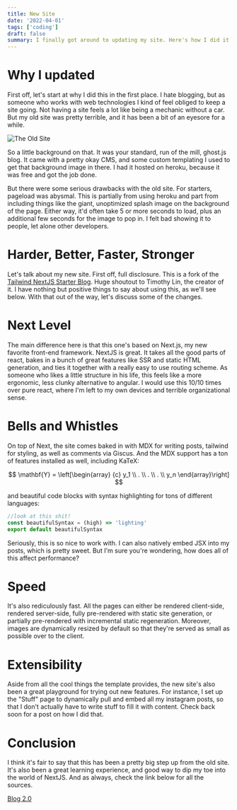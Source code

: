 ```yaml
---
title: New Site
date: '2022-04-01'
tags: ['coding']
draft: false
summary: I finally got around to updating my site. Here's how I did it.
---
```


# Why I updated

First off, let's start at why I did this in the first place. I hate blogging, but as someone who works with web technologies I kind of feel obliged to keep a site going. Not having a site feels a lot like being a mechanic without a car. But my old site was pretty terrible, and it has been a bit of an eyesore for a while.

![The Old Site](/static/images/oldsite.jpg 'Never did fix that working title...')

So a little background on that. It was your standard, run of the mill, ghost.js blog. It came with a pretty okay CMS, and some custom templating I used to get that background image in there. I had it hosted on heroku, because it was free and got the job done.

But there were some serious drawbacks with the old site. For starters, pageload was abysmal. This is partially from using heroku and part from including things like the giant, unoptimized splash image on the background of the page. Either way, it'd often take 5 or more seconds to load, plus an additional few seconds for the image to pop in. I felt bad showing it to people, let alone other developers.

# Harder, Better, Faster, Stronger

Let's talk about my new site. First off, full disclosure. This is a fork of the [Tailwind NextJS Starter Blog](https://github.com/timlrx/tailwind-nextjs-starter-blog). Huge shoutout to Timothy Lin, the creator of it. I have nothing but positive things to say about using this, as we'll see below. With that out of the way, let's discuss some of the changes.

# Next Level

The main difference here is that this one's based on Next.js, my new favorite front-end framework. NextJS is great. It takes all the good parts of react, bakes in a bunch of great features like SSR and static HTML generation, and ties it together with a really easy to use routing scheme. As someone who likes a little structure in his life, this feels like a more ergonomic, less clunky alternative to angular. I would use this 10/10 times over pure react, where I'm left to my own devices and terrible organizational sense.

# Bells and Whistles

On top of Next, the site comes baked in with MDX for writing posts, tailwind for styling, as well as comments via Giscus. And the MDX support has a ton of features installed as well, including KaTeX:

$$
\mathbf{Y} = \left[\begin{array}
  {c}
  y_1 \\
  . \\
  . \\
  . \\
  y_n
\end{array}\right]
$$

and beautiful code blocks with syntax highlighting for tons of different languages:

```javascript
//look at this shit!
const beautifulSyntax = (high) => 'lighting'
export default beautifulSyntax
```

Seriously, this is so nice to work with. I can also natively embed JSX into my posts, which is pretty sweet. But I'm sure you're wondering, how does all of this affect performance?

# Speed

It's also rediculously fast. All the pages can either be rendered client-side, rendered server-side, fully pre-rendered with static site generation, or partially pre-rendered with incremental static regeneration. Moreover, images are dynamically resized by default so that they're served as small as possible over to the client.

# Extensibility

Aside from all the cool things the template provides, the new site's also been a great playground for trying out new features. For instance, I set up the "Stuff" page to dynamically pull and embed all my instagram posts, so that I don't actually have to write stuff to fill it with content. Check back soon for a post on how I did that.

# Conclusion

I think it's fair to say that this has been a pretty big step up from the old site. It's also been a great learning experience, and good way to dip my toe into the world of NextJS. And as always, check the link below for all the sources.

[Blog 2.0](https://github.com/Schnides123/blogv2)
